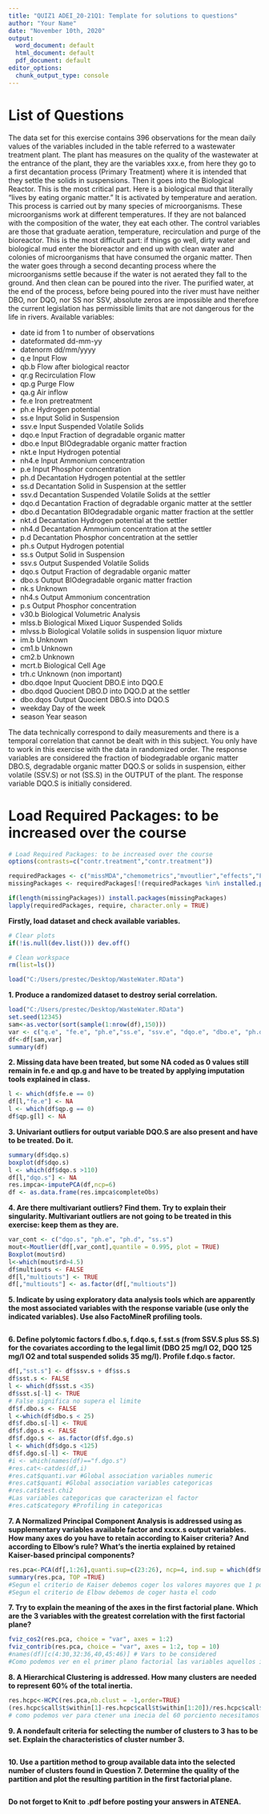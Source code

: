 ```yaml
---
title: "QUIZ1 ADEI_20-21Q1: Template for solutions to questions"
author: "Your Name"
date: "November 10th, 2020"
output:
  word_document: default
  html_document: default
  pdf_document: default
editor_options:
  chunk_output_type: console
---
```


# List of Questions

The data set for this exercise contains 396 observations for the mean daily values of the variables included in the table referred to a wastewater treatment plant. The plant has measures on the quality of the wastewater at the entrance of the plant, they are the variables xxx.e, from here they go to a first decantation process (Primary Treatment) where it is intended that they settle the solids in suspensions. Then it goes into the Biological Reactor. This is the most critical part. Here is a biological mud that literally "lives by eating organic matter." It is activated by temperature and aeration. This process is carried out by many species of microorganisms. These microorganisms work at different temperatures. If they are not balanced with the composition of the water, they eat each other. The control variables are those that graduate aeration, temperature, recirculation and purge of the bioreactor. This is the most difficult part: if things go well, dirty water and biological mud enter the bioreactor and end up with clean water and colonies of microorganisms that have consumed the organic matter. Then the water goes through a second decanting process where the microorganisms settle because if the water is not aerated they fall to the ground. And then clean can be poured into the river. The purified water, at the end of the process, before being poured into the river must have neither DBO, nor DQO, nor SS nor SSV, absolute zeros are impossible and therefore the current legislation has permissible limits that are not dangerous for the life in rivers. Available variables:

  -   date	id from 1 to number of observations
  -   dateformated	dd-mm-yy
  -   datenorm	dd/mm/yyyy
  -   q.e	Input Flow
  -   qb.b	Flow after biological reactor
  -   qr.g	Recirculation Flow 
  -   qp.g	Purge Flow 
  -   qa.g	Air inflow 
  -   fe.e	Iron pretreatment
  -   ph.e	Hydrogen potential 
  -   ss.e	Input Solid in Suspension 
  -   ssv.e	Input Suspended Volatile Solids 
  -   dqo.e	Input Fraction of degradable organic matter 
  -   dbo.e	Input BIOdegradable organic matter fraction
  -   nkt.e	Input Hydrogen potential 
  -   nh4.e	Input Ammonium concentration
  -   p.e	Input Phosphor concentration
  -   ph.d	Decantation Hydrogen potential at the settler
  -   ss.d	Decantation Solid in Suspension at the settler
  -   ssv.d	Decantation Suspended Volatile Solids  at the settler
  -   dqo.d	Decantation Fraction of degradable organic matter at the settler
  -   dbo.d	Decantation BIOdegradable organic matter fraction at the settler
  -   nkt.d	Decantation Hydrogen potential at the settler
  -   nh4.d	Decantation Ammonium concentration at the settler
  -   p.d	Decantation Phosphor concentration at the settler
  -   ph.s	Output Hydrogen potential
  -   ss.s	Output Solid in Suspension 
  -   ssv.s	Output Suspended Volatile Solids 
  -   dqo.s	Output Fraction of degradable organic matter 
  -   dbo.s	Output BIOdegradable organic matter fraction
  -   nk.s	Unknown 
  -   nh4.s	Output Ammonium concentration 
  -   p.s	Output Phosphor concentration 
  -   v30.b	Biological Volumetric Analysis 
  -   mlss.b	Biological Mixed Liquor Suspended Solids
  -   mlvss.b	Biological Volatile solids in suspension liquor mixture 
  -   im.b	Unknown
  -   cm1.b	Unknown
  -   cm2.b	Unknown
  -   mcrt.b	Biological Cell Age
  -   trh.c	Unknown (non important)
  -   dbo.dqoe	Input Quocient DBO.E into DQO.E
  -   dbo.dqod	Quocient DBO.D into DQO.D at the settler
  -   dbo.dqos	Output Quocient DBO.S into DQO.S
  -   weekday	Day of the week
  -   season	Year season

The data technically correspond to daily measurements and there is a temporal correlation that cannot be dealt with in this subject. You only have to work in this exercise with the data in randomized order. The response variables are considered the fraction of biodegradable organic matter DBO.S, degradable organic matter DQO.S or solids in suspension, either volatile (SSV.S) or not (SS.S) in the OUTPUT of the plant. The response variable DQO.S is initially considered.

# Load Required Packages: to be increased over the course

```r
# Load Required Packages: to be increased over the course
options(contrasts=c("contr.treatment","contr.treatment"))

requiredPackages <- c("missMDA","chemometrics","mvoutlier","effects","FactoMineR","car", "factoextra","RColorBrewer","ggplot2","dplyr","ggmap","ggthemes","knitr","ggpubr")
missingPackages <- requiredPackages[!(requiredPackages %in% installed.packages()[,"Package"])]

if(length(missingPackages)) install.packages(missingPackages)
lapply(requiredPackages, require, character.only = TRUE)

```
**Firstly, load dataset and check available variables.**

```r
# Clear plots
if(!is.null(dev.list())) dev.off()

# Clean workspace
rm(list=ls())

load("C:/Users/prestec/Desktop/WasteWater.RData")
```

**1. Produce a randomized dataset to destroy serial correlation.**

```r
load("C:/Users/prestec/Desktop/WasteWater.RData")
set.seed(12345)
sam<-as.vector(sort(sample(1:nrow(df),150)))
var <- c("q.e", "fe.e", "ph.e","ss.e", "ssv.e", "dqo.e", "dbo.e", "ph.d", "ss.d", "ssv.d", "dqo.d", "dbo.d", "qb.b", "v30.b", "qr.g","qp.g", "qa.g", "mlss.b", "mlvss.b", "mlvss.b", "mcrt.b", "ph.s", "ss.s", "ssv.s", "dqo.s", "dbo.s")
df<-df[sam,var]
summary(df)


```

**2.	Missing data have been treated, but some NA coded as 0 values still remain in fe.e and qp.g and have to be treated by applying imputation tools explained in class.**

```r
l <- which(df$fe.e == 0)
df[l,"fe.e"] <- NA
l <- which(df$qp.g == 0)
df$qp.g[l] <- NA

```

**3.	Univariant outliers for output variable DQO.S are also present and have to be treated. Do it.**

```r
summary(df$dqo.s)
boxplot(df$dqo.s)
l <- which(df$dqo.s >110)
df[l,"dqo.s"] <- NA
res.impca<-imputePCA(df,ncp=6)
df <- as.data.frame(res.impca$completeObs)
```

**4.	Are there multivariant outliers? Find them. Try to explain their singularity. Multivariant outliers are not going to be treated in this exercise: keep them as they are.**

```r
var_cont <- c("dqo.s", "ph.e", "ph.d", "ss.s")
mout<-Moutlier(df[,var_cont],quantile = 0.995, plot = TRUE)
Boxplot(mout$rd)
l<-which(mout$rd>4.5)
df$multiouts <- FALSE
df[l,"multiouts"] <- TRUE
df[,"multiouts"] <- as.factor(df[,"multiouts"])
```

**5.	Indicate by using exploratory data analysis tools which are apparently the most associated variables with the response variable (use only the indicated variables). Use also FactoMineR profiling tools.**

```r

```

**6.	Define polytomic factors f.dbo.s, f.dqo.s, f.sst.s (from SSV.S plus SS.S) for the covariates according to the legal limit (DBO 25 mg/l O2, DQO 125 mg/l O2 and total suspended solids 35 mg/l). Profile f.dqo.s factor.**

```r
df[,"sst.s"] <- df$ssv.s + df$ss.s
df$sst.s <- FALSE
l <- which(df$sst.s <35)
df$sst.s[-l] <- TRUE
# False significa no supera el limite
df$f.dbo.s <- FALSE
l <-which(df$dbo.s < 25)
df$f.dbo.s[-l] <- TRUE
df$f.dgo.s <- FALSE
df$f.dgo.s <- as.factor(df$f.dgo.s)
l <- which(df$dgo.s <125)
df$f.dgo.s[-l] <- TRUE
#i <- which(names(df)=="f.dgo.s")
#res.cat<-catdes(df,i)
#res.cat$quanti.var #Global association variables numeric
#res.cat$quanti #Global association variables categoricas
#res.cat$test.chi2
#Las variables categoricas que caracterizan el factor
#res.cat$category #Profiling in categoricas

```

**7.	A Normalized Principal Component Analysis is addressed using as supplementary variables available factor and xxxx.s output variables. How many axes do you have to retain according to Kaiser criteria? And according to Elbow’s rule? What’s the inertia explained by retained Kaiser-based principal components?**

```r

res.pca<-PCA(df[,1:26],quanti.sup=c(23:26), ncp=4, ind.sup = which(df$multiouts==TRUE)) 
summary(res.pca, TOP =TRUE)
#Segun el criterio de Kaiser debemos coger los valores mayores que 1 por lo tanto deberiamos coger hasta la 7 dimension.
#Segun el criterio de Elbow debemos de coger hasta el codo 
```

**7.	Try to explain the meaning of the axes in the first factorial plane. Which are the 3 variables with the greatest correlation with the first factorial plane?**

```r
fviz_cos2(res.pca, choice = "var", axes = 1:2)
fviz_contrib(res.pca, choice = "var", axes = 1:2, top = 10)
#names(df)[c(4:30,32:36,40,45:46)] # Vars to be considered
#Como podemos ver en el primer plano factorial las variables aquellos individios cuyos valores de inputacion son elevados se encuentran a la derecha. Ademas aquellos valores que tienen valor elevado en xxx.b se encuentran a la izquierda. Los individios con xxx.b elevados se encuentran arriba del todo y los indiviudos con ph.d, ph.e, ph.s, qp.g elevados se encuentran abajo del todo. Respecto a la contribucion de las variables las variables mlssb, mcrt.b ssv.e son son principal mente las que mas  contribuyen en el primer plano factorial. Las variables mlss.b, mcrt.b, ssv.e , mlvssb.b son las variables mejor representadas en el pirmer plano factorial.

```

**8.	A Hierarchical Clustering is addressed. How many clusters are needed to represent 60% of the total inertia.**


```r
res.hcpc<-HCPC(res.pca,nb.clust = -1,order=TRUE)
(res.hcpc$call$t$within[1]-res.hcpc$call$t$within[1:20])/res.hcpc$call$t$within[1]
# como podemos ver para ctener una inecia del 60 porciento necesitamos coger 5 clusters 
```


**9.	A nondefault criteria for selecting the number of clusters to 3 has to be set. Explain the characteristics of cluster number 3.**


```r

```

**10.	Use a partition method to group available data into the selected number of clusters found in Question 7. Determine the quality of the partition and plot the resulting partition in the first factorial plane.**

```r

```

**Do not forget to Knit to .pdf before posting your answers in ATENEA. **